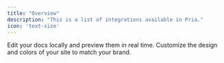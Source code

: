 ```yaml
---
title: "Overview"
description: "This is a list of integrations available in Pria."
icon: 'text-size'
---
```



<Columns cols={2}>
  <Card title="Canvas" icon="pen-to-square" href="/integrations/canvas/introduction">
    Edit your docs locally and preview them in real time.
  </Card>
  <Card title="D2L" icon="palette" href="/integrations/d2l/introduction">
    Customize the design and colors of your site to match your brand.
  </Card>
</Columns>





